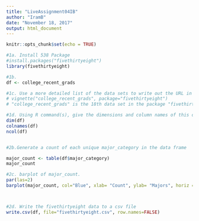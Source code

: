 ---
title: "LiveAssignment04IB"
author: "IramB"
date: "November 18, 2017"
output: html_document
---

```{r setup, include=FALSE}
knitr::opts_chunk$set(echo = TRUE)
```
```{r echo=TRUE}
#1a. Install 538 Package
#install.packages("fivethirtyeight")
library(fivethirtyeight)

#1b.
df <- college_recent_grads

#1c. Use a more detailed list of the data sets to write out the URL in a comment to the related news story.
# vignette("college_recent_grads", package="fivethirtyeight")
# "college_recent_grads" is the 18th data set in the package "fivethirtyeight." The URL for the news story that includes the raw data is: http://fivethirtyeight.com/features/the-economic-guide-to-picking-a-college-major/

#1d. Using R command(s), give the dimensions and column names of this data frame.
dim(df) 
colnames(df) 
ncol(df)


#2b.Generate a count of each unique major_category in the data frame 

major_count <- table(df$major_category)
major_count

#2c. barplot of major_count.
par(las=2)
barplot(major_count, col="Blue", xlab= "Count", ylab= "Majors", horiz = TRUE, main="Count of Majors") 



#2d. Write the fivethirtyeight data to a csv file
write.csv(df, file="fivethirtyeight.csv", row.names=FALSE)

```